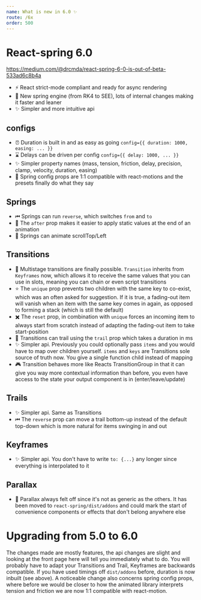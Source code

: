 ```yaml
---
name: What is new in 6.0 ✨
route: /6x
order: 500
---
```


# React-spring 6.0

https://medium.com/@drcmda/react-spring-6-0-is-out-of-beta-533ad6c8b4a

* ⚡️ React strict-mode compliant and ready for async rendering
* 🚀 New spring engine (from RK4 to SEE), lots of internal changes making it faster and leaner
* ✨ Simpler and more intuitive api

## configs

* ⏰ Duration is built in and as easy as going `config={{ duration: 1000, easing: ... }}` 
* ⌛️ Delays can be driven per config `config={{ delay: 1000, ... }}`
* ✨ Simpler property names (mass, tension, friction, delay, precision, clamp, velocity, duration, easing)
* 🎩 Spring config props are 1:1 compatible with react-motions and the presets finally do what they say

## Springs

* ⏮ Springs can run `reverse`, which switches `from` and `to`
* 🚬 The `after` prop makes it easier to apply static values at the end of an animation
* 🐉 Springs can animate scrollTop/Left

## Transitions

* 🎉 Multistage transitions are finally possible. `Transition` inherits from `Keyframes` now, which allows it to receive the same values that you can use in slots, meaning you can chain or even script transitions
* ⭐️ The `unique` prop prevents two children with the same key to co-exist, which was an often asked for suggestion. If it is true, a fading-out item will vanish when an item with the same key comes in again, as opposed to forming a stack (which is still the default)
* ✖️ The `reset` prop, in combination with `unique` forces an incoming item to always start from scratch instead of adapting the fading-out item to take start-position
* 🐌 Transitions can trail using the `trail` prop which takes a duration in ms
* ✨ Simpler api. Previously you could optionally pass `items` and you would have to map over children yourself. `items` and `keys` are Transitions sole source of truth now. You give a single function child instead of mapping
* 🎮 Transition behaves more like Reacts TransitionGroup in that it can give you way more contextual information than before, you even have access to the state your output component is in (enter/leave/update)

## Trails

* ✨ Simpler api. Same as Transitions
* ⏮ The `reverse` prop can move a trail bottom-up instead of the default top-down which is more natural for items swinging in and out

## Keyframes

* ✨ Simpler api. You don't have to write `to: {...}` any longer since everything is interpolated to it

## Parallax

* 🤷‍ Parallax always felt off since it's not as generic as the others. It has been moved to `react-spring/dist/addons` and could mark the start of convenience components or effects that don't belong anywhere else

# Upgrading from 5.0 to 6.0

The changes made are mostly features, the api changes are slight and looking at the front page here will tell you immediately what to do. You will probably have to adapt your Transitions and Trail, Keyframes are backwards compatible. If you have used timings off `dist/addons` before, duration is now inbuilt (see above). A noticeable change also concerns spring config props, where before we would be closer to how the animated library interprets tension and friction we are now 1:1 compatible with react-motion.
